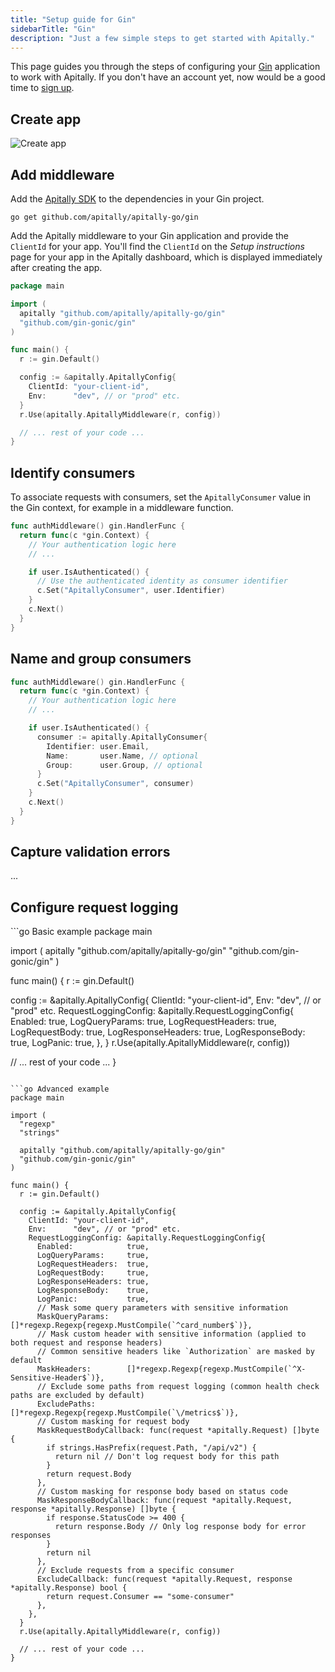 ```yaml
---
title: "Setup guide for Gin"
sidebarTitle: "Gin"
description: "Just a few simple steps to get started with Apitally."
---
```



This page guides you through the steps of configuring your [Gin](https://gin-gonic.com) application to work with Apitally. If you don't have an account yet, now would be a good time to [sign up](https://app.apitally.io/?signup).

<SetupGuideStartSnippet framework="Gin" />

## Create app

<CreateAppSnippet1 framework="Gin" />

![Create app](https://assets.apitally.io/docs/create-app-gin.webp)

<CreateAppSnippet2 />

## Add middleware

Add the [Apitally SDK](https://github.com/apitally/apitally-go) to the dependencies in your Gin project.

```shell
go get github.com/apitally/apitally-go/gin
```

Add the Apitally middleware to your Gin application and provide the `ClientId` for your app.
You'll find the `ClientId` on the _Setup instructions_ page for your app in the Apitally dashboard, which is displayed immediately after creating the app.

```go
package main

import (
  apitally "github.com/apitally/apitally-go/gin"
  "github.com/gin-gonic/gin"
)

func main() {
  r := gin.Default()

  config := &apitally.ApitallyConfig{
    ClientId: "your-client-id",
    Env:      "dev", // or "prod" etc.
  }
  r.Use(apitally.ApitallyMiddleware(r, config))

  // ... rest of your code ...
}
```

<div style={{ marginTop: "-0.5rem" }}>
  <Snippet file="middleware-first-note.mdx" />
</div>

<Snippet file="add-middleware-check.mdx" />

## Identify consumers

<Snippet file="identify-consumers.mdx" />

To associate requests with consumers, set the `ApitallyConsumer` value in the Gin context, for example in a middleware function.

```go
func authMiddleware() gin.HandlerFunc {
  return func(c *gin.Context) {
    // Your authentication logic here
    // ...

    if user.IsAuthenticated() {
      // Use the authenticated identity as consumer identifier
      c.Set("ApitallyConsumer", user.Identifier)
    }
    c.Next()
  }
}
```

<ConsumerIdentifierSnippet />

<Snippet file="identify-consumers-check.mdx" />

## Name and group consumers

<ConsumerNameGroupSnippet language="go" />

```go
func authMiddleware() gin.HandlerFunc {
  return func(c *gin.Context) {
    // Your authentication logic here
    // ...

    if user.IsAuthenticated() {
      consumer := apitally.ApitallyConsumer{
        Identifier: user.Email,
        Name:       user.Name, // optional
        Group:      user.Group, // optional
      }
      c.Set("ApitallyConsumer", consumer)
    }
    c.Next()
  }
}
```

## Capture validation errors

...

## Configure request logging

<RequestLoggingConfigSnippet language="go" />

<CodeGroup>
```go Basic example
package main

import (
  apitally "github.com/apitally/apitally-go/gin"
  "github.com/gin-gonic/gin"
)

func main() {
  r := gin.Default()

  config := &apitally.ApitallyConfig{
    ClientId: "your-client-id",
    Env:      "dev", // or "prod" etc.
    RequestLoggingConfig: &apitally.RequestLoggingConfig{
      Enabled:            true,
      LogQueryParams:     true,
      LogRequestHeaders:  true,
      LogRequestBody:     true,
      LogResponseHeaders: true,
      LogResponseBody:    true,
      LogPanic:           true,
    },
  }
  r.Use(apitally.ApitallyMiddleware(r, config))

  // ... rest of your code ...
}
```

```go Advanced example
package main

import (
  "regexp"
  "strings"

  apitally "github.com/apitally/apitally-go/gin"
  "github.com/gin-gonic/gin"
)

func main() {
  r := gin.Default()

  config := &apitally.ApitallyConfig{
    ClientId: "your-client-id",
    Env:      "dev", // or "prod" etc.
    RequestLoggingConfig: &apitally.RequestLoggingConfig{
      Enabled:            true,
      LogQueryParams:     true,
      LogRequestHeaders:  true,
      LogRequestBody:     true,
      LogResponseHeaders: true,
      LogResponseBody:    true,
      LogPanic:           true,
      // Mask some query parameters with sensitive information
      MaskQueryParams:    []*regexp.Regexp{regexp.MustCompile(`^card_number$`)},
      // Mask custom header with sensitive information (applied to both request and response headers)
      // Common sensitive headers like `Authorization` are masked by default
      MaskHeaders:        []*regexp.Regexp{regexp.MustCompile(`^X-Sensitive-Header$`)},
      // Exclude some paths from request logging (common health check paths are excluded by default)
      ExcludePaths:       []*regexp.Regexp{regexp.MustCompile(`\/metrics$`)},
      // Custom masking for request body
      MaskRequestBodyCallback: func(request *apitally.Request) []byte {
        if strings.HasPrefix(request.Path, "/api/v2") {
          return nil // Don't log request body for this path
        }
        return request.Body
      },
      // Custom masking for response body based on status code
      MaskResponseBodyCallback: func(request *apitally.Request, response *apitally.Response) []byte {
        if response.StatusCode >= 400 {
          return response.Body // Only log response body for error responses
        }
        return nil
      },
      // Exclude requests from a specific consumer
      ExcludeCallback: func(request *apitally.Request, response *apitally.Response) bool {
        return request.Consumer == "some-consumer"
      },
    },
  }
  r.Use(apitally.ApitallyMiddleware(r, config))

  // ... rest of your code ...
}
```
</CodeGroup>
